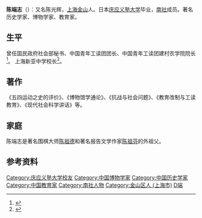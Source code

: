 '''陈端志'''（{{bd|？||？||catIdx=Chen陈}}）：又名陈光辉，[[上海|上海]][[金山區_(上海市)|金山]]人。日本[[庆应义塾大学|庆应义塾大学]]毕业，[[南社|南社]]成员。著名历史学家、博物学家、教育家。

==生平==
曾任国民政府社会部秘书、中国青年工读团团长、中国青年工读团建村农学院院长<ref>{{cite book|title=《汪精衛與汪偽政府》|author=中國第二歷史檔案馆|publisher=商務印書館}}</ref>。
上海新亚中学校长<ref>{{cite book|title=《上海年华》|url=http://memoire.digilib.sh.cn/SHNH/tpsh.jsp?action=tag&item=111&value=%B3%C2%B6%CB%D6%BE|}}</ref>。

==著作==
《五四运动之史的评价》、《博物馆学通论》、《抗战与社会问题》、《教育改制与工读教育》、《现代社会科学讲话》等。

==家庭==
陈端志是著名围棋大师[[陈祖德|陈祖德]]和著名报告文学作家[[陈祖芬|陈祖芬]]的外祖父。

== 参考资料 ==
{{reflist}}

{{DEFAULTSORT:Chen陈}}
[[Category:庆应义塾大学校友|Category:庆应义塾大学校友]]
[[Category:中国博物学家|Category:中国博物学家]]
[[Category:中国历史学家|Category:中国历史学家]]
[[Category:中国教育家|Category:中国教育家]]
[[Category:南社人物|Category:南社人物]]
[[Category:金山区人_(上海市)|Category:金山区人 (上海市)]]
[[Category:陈姓|D端]]